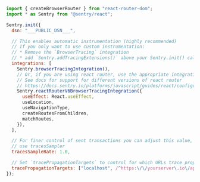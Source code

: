<SignInNote />

```javascript
import { createBrowserRouter } from "react-router-dom";
import * as Sentry from "@sentry/react";

Sentry.init({
  dsn: "___PUBLIC_DSN___",

  // This enables automatic instrumentation (highly recommended)
  // If you only want to use custom instrumentation:
  // * Remove the `BrowserTracing` integration
  // * add `Sentry.addTracingExtensions()` above your Sentry.init() call
  integrations: [
    Sentry.browserTracingIntegration(),
    // Or, if you are using react router, use the appropriate integration
    // See docs for support for different versions of react router
    // https://docs.sentry.io/platforms/javascript/guides/react/configuration/integrations/react-router/
    Sentry.reactRouterV6BrowserTracingIntegration({
      useEffect: React.useEffect,
      useLocation,
      useNavigationType,
      createRoutesFromChildren,
      matchRoutes,
    }),
  ],

  // For finer control of sent transactions you can adjust this value, or
  // use tracesSampler
  tracesSampleRate: 1.0,

  // Set `tracePropagationTargets` to control for which URLs trace propagation should be enabled
  tracePropagationTargets: ["localhost", /^https:\/\/yourserver\.io\/api/],
});
```
